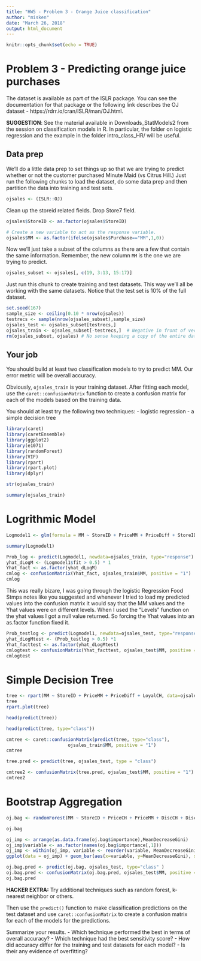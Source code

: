 ```yaml
---
title: "HW5 - Problem 3 - Orange Juice classification"
author: "misken"
date: "March 26, 2018"
output: html_document
---
```


```r
knitr::opts_chunk$set(echo = TRUE)
```

# Problem 3 - Predicting orange juice purchases

The dataset is available as part of the ISLR package. You can see the
documentation for that package or the following link describes the OJ
dataset - https://rdrr.io/cran/ISLR/man/OJ.html.

**SUGGESTION**: See the material available in Downloads_StatModels2 from the
session on classification models in R. In particular, the folder on
logistic regression and the example in the folder intro_class_HR/ will
be useful.

## Data prep

We'll do a little data prep to set things up so that we are trying to
predict whether or not the customer purchased Minute Maid (vs Citrus Hill.)
Just run the following chunks to load the dataset, do some data prep and
then partition the data into training and test sets.

```r
ojsales <- (ISLR::OJ)
```

Clean up the storeid related fields. Drop Store7 field.

```r
ojsales$StoreID <- as.factor(ojsales$StoreID)

# Create a new variable to act as the response variable.
ojsales$MM <- as.factor(ifelse(ojsales$Purchase=="MM",1,0))
```

Now we'll just take a subset of the columns as there are a few that contain the
same information. Remember, the new column `MM` is the one we are trying to
predict.

```r
ojsales_subset <- ojsales[, c(19, 3:13, 15:17)]
```

Just run this chunk to create training and test datasets. This way we'll
all be working with the same datasets. Notice that the test set is 10% of
the full dataset.

```r
set.seed(167)
sample_size <- ceiling(0.10 * nrow(ojsales))
testrecs <- sample(nrow(ojsales_subset),sample_size)
ojsales_test <- ojsales_subset[testrecs,]
ojsales_train <- ojsales_subset[-testrecs,]  # Negative in front of vector means "not in"
rm(ojsales_subset, ojsales) # No sense keeping a copy of the entire dataset around
```

## Your job

You should build at least two classification models to try to predict MM.
Our error metric will be overall accuracy.

Obviously, `ojsales_train` is your training dataset. After fitting each
model, use the `caret::confusionMatrix` function to create a confusion matrix
for each of the models based on the training data.

You should at least try the following two techniques:
- logistic regression
- a simple decision tree


```r
library(caret)
library(caretEnsemble)
library(ggplot2)
library(e1071)
library(randomForest)
library(VIF)
library(rpart)
library(rpart.plot)
library(dplyr)
```


```r
str(ojsales_train)
```

```r
summary(ojsales_train)
```
# Logrithmic Model

```r
Logmodel1 <- glm(formula = MM ~ StoreID + PriceMM + PriceDiff + StoreID*PriceMM + LoyalCH, family = binomial, data = ojsales_train)
```


```r
summary(Logmodel1)
```


```r
Prob_log <- predict(Logmodel1, newdata=ojsales_train, type="response")
yhat_dLogM <- (Logmodel1$fit > 0.5) * 1
Yhat_fact <- as.factor(yhat_dLogM)
cmlog <- confusionMatrix(Yhat_fact, ojsales_train$MM, positive = "1")
cmlog
```


This was really bizare, I was going through the logistic Regression Food Stmps notes like you suggested and whenever I tried to load my predicted values into the confusion matrix it would say that the MM values and the Yhat values were on different levels. When I used the "Levels" function on the yhat values I got a null value returned. So forcing the Yhat values into an as.factor function fixed it. 




```r
Prob_testlog <- predict(Logmodel1, newdata=ojsales_test, type="response")
yhat_dLogMtest <- (Prob_testlog > 0.5) *1
Yhat_facttest <- as.factor(yhat_dLogMtest)
cmlogtest <- confusionMatrix(Yhat_facttest, ojsales_test$MM, positive = "1")
cmlogtest
```
# Simple Decision Tree

```r
tree <- rpart(MM ~ StoreID + PriceMM + PriceDiff + LoyalCH, data=ojsales_train, method="class")
tree
rpart.plot(tree)
```

```r
head(predict(tree))

head(predict(tree, type="class"))
```

```r
cmtree <- caret::confusionMatrix(predict(tree, type="class"), 
                       ojsales_train$MM, positive = "1")
cmtree
```

```r
tree.pred <- predict(tree, ojsales_test, type = "class")
```

```r
cmtree2 <- confusionMatrix(tree.pred, ojsales_test$MM, positive = "1")
cmtree2
```

# Bootstrap Aggregation


```r
oj.bag <- randomForest(MM ~ StoreID + PriceCH + PriceMM + DiscCH + DiscMM + SpecialCH + SpecialMM + LoyalCH + SalePriceMM + SalePriceCH + PriceDiff + PctDiscMM + PctDiscCH + ListPriceDiff, data = ojsales_train, mtry=13, importance=TRUE, na.action = na.omit)

oj.bag
```

```r
oj_imp <- arrange(as.data.frame(oj.bag$importance),MeanDecreaseGini)
oj_imp$variable <- as.factor(names(oj.bag$importance[,1]))
oj_imp <- within(oj_imp, variable <- reorder(variable, MeanDecreaseGini))
ggplot(data = oj_imp) + geom_bar(aes(x=variable, y=MeanDecreaseGini), stat = "identity") + coord_flip()
```



```r
oj.bag.pred <- predict(oj.bag, ojsales_test, type="class" )
oj.bag.pred <- confusionMatrix(oj.bag.pred, ojsales_test$MM, positive = "1")
oj.bag.pred
```







**HACKER EXTRA:** Try additional techniques such as random forest, k-nearest 
neighbor or others.

Then use the `predict()` function to make classification predictions on the
test dataset and use `caret::confusionMatrix` to create a confusion matrix
for each of the models for the predictions. 

Summarize your results. 
- Which technique performed the best in terms of overall accuracy? 
- Which technique had the best sensitivity score?
- How did accuracy differ for the training and test datasets for each model?
- Is their any evidence of overfitting?